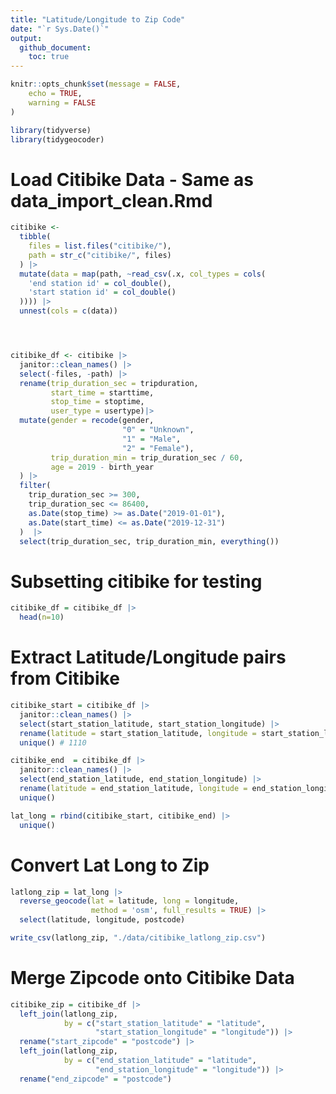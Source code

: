 ```yaml
---
title: "Latitude/Longitude to Zip Code"
date: "`r Sys.Date()`"
output: 
  github_document:
    toc: true
---
```


```r
knitr::opts_chunk$set(message = FALSE,
	echo = TRUE,
	warning = FALSE
)

library(tidyverse)
library(tidygeocoder)
```

# Load Citibike Data - Same as data_import_clean.Rmd
```r
citibike <- 
  tibble(
    files = list.files("citibike/"),
    path = str_c("citibike/", files)
  ) |>
  mutate(data = map(path, ~read_csv(.x, col_types = cols(
    'end station id' = col_double(),
    'start station id' = col_double()
  )))) |>
  unnest(cols = c(data))




citibike_df <- citibike |>
  janitor::clean_names() |>
  select(-files, -path) |>
  rename(trip_duration_sec = tripduration,
         start_time = starttime,
         stop_time = stoptime,
         user_type = usertype)|>
  mutate(gender = recode(gender,
                         "0" = "Unknown",
                         "1" = "Male",
                         "2" = "Female"),
         trip_duration_min = trip_duration_sec / 60,
         age = 2019 - birth_year
  ) |>
  filter(
    trip_duration_sec >= 300,
    trip_duration_sec <= 86400,
    as.Date(stop_time) >= as.Date("2019-01-01"),
    as.Date(start_time) <= as.Date("2019-12-31")
  )  |>
  select(trip_duration_sec, trip_duration_min, everything())

```

# Subsetting citibike for testing
```r
citibike_df = citibike_df |>
  head(n=10)
```

# Extract Latitude/Longitude pairs from Citibike 
```r
citibike_start = citibike_df |>
  janitor::clean_names() |>
  select(start_station_latitude, start_station_longitude) |>
  rename(latitude = start_station_latitude, longitude = start_station_longitude) |>
  unique() # 1110

citibike_end  = citibike_df |>
  janitor::clean_names() |>
  select(end_station_latitude, end_station_longitude) |>
  rename(latitude = end_station_latitude, longitude = end_station_longitude) |>
  unique() 

lat_long = rbind(citibike_start, citibike_end) |>
  unique()

```

# Convert Lat Long to Zip
```r
latlong_zip = lat_long |>
  reverse_geocode(lat = latitude, long = longitude, 
                  method = 'osm', full_results = TRUE) |>  
  select(latitude, longitude, postcode)

write_csv(latlong_zip, "./data/citibike_latlong_zip.csv")
```


# Merge Zipcode onto Citibike Data

```r
citibike_zip = citibike_df |>
  left_join(latlong_zip, 
            by = c("start_station_latitude" = "latitude",
                   "start_station_longitude" = "longitude")) |>
  rename("start_zipcode" = "postcode") |>
  left_join(latlong_zip, 
            by = c("end_station_latitude" = "latitude",
                   "end_station_longitude" = "longitude")) |>
  rename("end_zipcode" = "postcode") 
 
```

